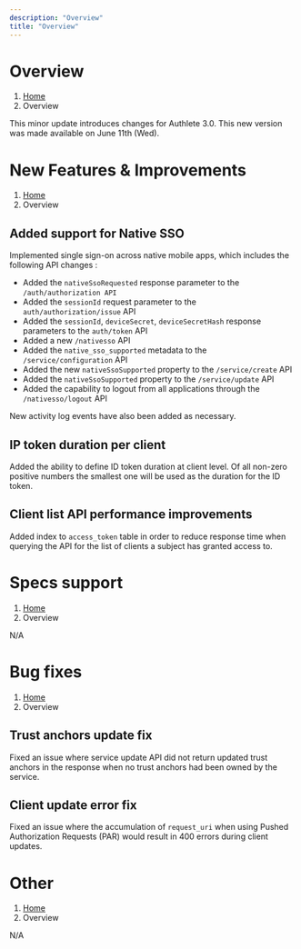 ```yaml
---
description: "Overview"
title: "Overview"
---
```




# Overview
1. [Home](https://www.authlete.com/)
3. Overview

This minor update introduces changes for Authlete 3.0.
This new version was made available on June 11th (Wed).

# New Features & Improvements
1. [Home](https://www.authlete.com/)
3. Overview

## Added support for Native SSO

Implemented single sign-on across native mobile apps, which includes the following API changes :

- Added the `nativeSsoRequested` response parameter to the `/auth/authorization API`
- Added the `sessionId` request parameter to the `auth/authorization/issue` API
- Added the `sessionId`, `deviceSecret`, `deviceSecretHash` response parameters to the `auth/token` API
- Added a new `/nativesso` API
- Added the `native_sso_supported` metadata to the `/service/configuration` API
- Added the new `nativeSsoSupported` property to the `/service/create` API
- Added the `nativeSsoSupported` property to the `/service/update` API
- Added the capability to logout from all applications through the `/nativesso/logout` API

New activity log events have also been added as necessary.

## IP token duration per client

Added the ability to define ID token duration at client level.
Of all non-zero positive numbers the smallest one will be used as the duration for the ID token.

## Client list API performance improvements

Added index to `access_token` table in order to reduce response time when querying the API for the list of clients a subject has granted access to.

# Specs support
1. [Home](https://www.authlete.com/)
3. Overview

N/A

# Bug fixes
1. [Home](https://www.authlete.com/)
3. Overview

## Trust anchors update fix

Fixed an issue where service update API did not return updated trust anchors in the response when no trust anchors had been owned by the service.

## Client update error fix

Fixed an issue where the accumulation of `request_uri` when using Pushed Authorization Requests (PAR) would result in 400 errors during client updates.

# Other
1. [Home](https://www.authlete.com/)
3. Overview

N/A

